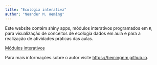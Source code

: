 ```yaml
---
title: "Ecologia interativa"
author: "Neander M. Heming"
---
```


Este website contém shiny apps, módulos interativos programados em `R`, para 
visualização de conceitos de ecologia dados em aula e para a realização de atividades 
práticas das aulas.

[Módulos interativos](shiny-classes.qmd)


Para mais informações sobre o autor visite <https://hemingnm.github.io>.